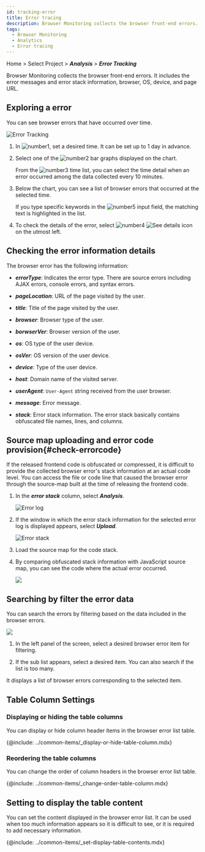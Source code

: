 ```yaml
---
id: tracking-error
title: Error tracing
description: Browser Monitoring collects the browser front-end errors.
tags:
  - Browser Monitoring
  - Analytics
  - Error tracing
---
```


Home > Select Project > **_Analysis_** > **_Error Tracking_**

Browser Monitoring collects the browser front-end errors. It includes the error messages and error stack information, browser, OS, device, and page URL.

## Exploring a error

You can see browser errors that have occurred over time.

![Error Tracking](/img/rum-tracking-error.png)

1.  In ![number1](/img/number-01.png), set a desired time. It can be set up to 1 day in advance.

2.  Select one of the ![number2](/img/number-02.png) bar graphs displayed on the chart. 

    From the ![number3](/img/number-03.png) time list, you can select the time detail when an error occurred among the data collected every 10 minutes.

3.  Below the chart, you can see a list of browser errors that occurred at the selected time.

    If you type specific keywords in the ![number5](/img/number-05.png) input field, the matching text is highlighted in the list.

4.  To check the details of the error, select ![number4](/img/number-04.png) ![See details icon](/img/ic-caret-right.svg) on the utmost left.

## Checking the error information details

The browser error has the following information:

-   **_errorType_**: Indicates the error type. There are source errors including AJAX errors, console errors, and syntax errors.

-   **_pageLocation_**: URL of the page visited by the user.

-   **_title_**: Title of the page visited by the user.

-   **_browser_**: Browser type of the user.

-   **_borwserVer_**: Browser version of the user.

-   **_os_**: OS type of the user device.

-   **_osVer_**: OS version of the user device.

-   **_device_**: Type of the user device.

-   **_host_**: Domain name of the visited server.

-   **_userAgent_**: `User-Agent` string received from the user browser.

-   **_message_**: Error message.

-   **_stack_**: Error stack information. The error stack basically contains obfuscated file names, lines, and columns.

## Source map uploading and error code provision{#check-errorcode}

If the released frontend code is obfuscated or compressed, it is difficult to provide the collected browser error's stack information at an actual code level. You can access the file or code line that caused the browser error through the source-map built at the time of releasing the frontend code.

1.  In the **_error stack_** column, select **_Analysis_**.

    ![Error log](/img/browser-error-stack-btn-analysis.png)

2.  If the window in which the error stack information for the selected error log is displayed appears, select **_Upload_**.

    ![Error stack](/img/browser-error-stack-upload.png)

3.  Load the source map for the code stack.

4.  By comparing obfuscated stack information with JavaScript source map, you can see the code where the actual error occurred.

    ![](/img/browser-error-stack-upload-code.png)

## Searching by filter the error data

You can search the errors by filtering based on the data included in the browser errors.

![](/img/rum-tracking-error-filtering.png)

1.  In the left panel of the screen, select a desired browser error item for filtering. 

2.  If the sub list appears, select a desired item. You can also search if the list is too many. 

It displays a list of browser errors corresponding to the selected item.

## Table Column Settings

### Displaying or hiding the table columns

You can display or hide column header items in the browser error list table.

{@include: ../common-items/_display-or-hide-table-column.mdx}

### Reordering the table columns

You can change the order of column headers in the browser error list table.

{@include: ../common-items/_change-order-table-column.mdx}

## Setting to display the table content

You can set the content displayed in the browser error list. It can be used when too much information appears so it is difficult to see, or it is required to add necessary information.

{@include: ../common-items/_set-display-table-contents.mdx}
